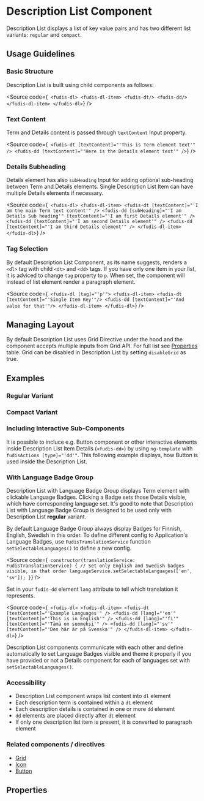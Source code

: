 
<Meta title="Components/Description List" />

# Description List Component

Description List displays a list of key value pairs and has two different list variants: `regular` and `compact`.

## Usage Guidelines

### Basic Structure

Description List is built using child components as follows:

<Source
  code={`
<fudis-dl>
  <fudis-dl-item>
    <fudis-dt/>
    <fudis-dd/>
  </fudis-dl-item>
</fudis-dl>`}
/>

### Text Content

Term and Details content is passed through `textContent` Input property.

<Source
  code={`
<fudis-dt [textContent]="'This is Term element text'" />
<fudis-dd [textContent]="'Here is the Details element text'" />`}
/>

### Details Subheading

Details element has also `subHeading` Input for adding optional sub-heading between Term and Details elements. Single Description List Item can have multiple Details elements if necessary.

<Source
  code={`
<fudis-dl>
  <fudis-dl-item>
  <fudis-dt [textContent]="'I am the main Term text content'" />
  <fudis-dd [subHeading]="'I am Details Sub heading'" [textContent]="'I am first Details element'" />
  <fudis-dd [textContent]="'I am second Details element'" />
  <fudis-dd [textContent]="'I am third Details element'" />
</fudis-dl-item>
</fudis-dl>`}
/>

### Tag Selection

By default Description List Component, as its name suggests, renders a `<dl>` tag with child `<dt>` and `<dd>` tags. If you have only one item in your list, it is adviced to change `tag` property to `p`. When set, the component will instead of list element render a paragraph element.

<Source
  code={`
<fudis-dl [tag]="'p'">
  <fudis-dl-item>
    <fudis-dt [textContent]="'Single Item Key'"/>
    <fudis-dd [textContent]="'And value for that'"/>
  </fudis-dl-item>
</fudis-dl>`}
/>

## Managing Layout

By default Description List uses Grid Directive under the hood and the component accepts multiple inputs from Grid API. For full list see [Properties](#properties) table. Grid can be disabled in Description List by setting `disableGrid` as true.

## Examples

### Regular Variant

<Canvas of={DescriptionListStories.DescriptionList}></Canvas>

### Compact Variant

<Canvas of={DescriptionListStories.DescriptionListCompact}></Canvas>

### Including Interactive Sub-Components

It is possible to incluce e.g. Button component or other interactive elements inside Description List Item Details (`<fudis-dd>`) by using `ng-template` with `fudisActions [type]="'dd'"`. This following example displays, how Button is used inside the Description List.

<Canvas of={DescriptionListStories.DescriptionListWithSubComponents}></Canvas>

### With Language Badge Group

Description List with Language Badge Group displays Term element with clickable Language Badges. Clicking a Badge sets those Details visible, which have corresponding language set. It's good to note that Description List with Language Badge Group is designed to be used only with Description List **regular** variant.

By default Language Badge Group always display Badges for Finnish, English, Swedish in this order. To define different config to Application's Language Badges, use `FudisTranslationService` function `setSelectableLanguages()` to define a new config.

<Source
  code={`
  constructor(translationService: FudisTranslationService) {
    // Set only English and Swedish badges visible, in that order
    languageService.setSelectableLanguages(['en', 'sv']);
}`}
/>

Set in your `fudis-dd` element `lang` attribute to tell which translation it represents.

<Source
  code={`
<fudis-dl>
  <fudis-dl-item>
    <fudis-dt [textContent]="'Example Languages'" />
    <fudis-dd [lang]="'en'" [textContent]="'This is in English'" />
    <fudis-dd [lang]="'fi'" [textContent]="'Tämä on suomeksi'" />
    <fudis-dd [lang]="'sv'" [textContent]="'Den här är på Svenska'" />
  </fudis-dl-item>
</fudis-dl>`}
/>

Description List components communicate with each other and define automatically to set Language Badges visible and theme it properly if you have provided or not a Details component for each of languages set with `setSelectableLanguages()`.

<Canvas of={DescriptionListStories.DescriptionListWithLanguages}></Canvas>

### Accessibility

- Description List component wraps list content into `dl` element
- Each description term is contained within a `dt` element
- Each description details is contained in one or more `dd` element
- `dd` elements are placed directly after `dt` element
- If only one description list item is present, it is converted to paragraph element

### Related components / directives

- [Grid](/docs/components-grid-grid--example)
- [Icon](/docs/components-icon--icon)
- [Button](/docs/components-button--button)

## Properties

<ArgTypes of={DescriptionListComponent} exclude={descriptionListArgsTypesExclude} />
